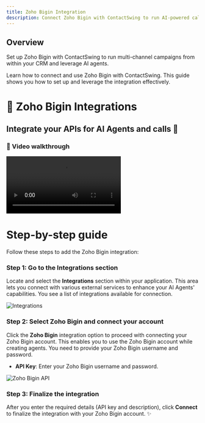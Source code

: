 ```yaml
---
title: Zoho Bigin Integration
description: Connect Zoho Bigin with ContactSwing to run AI-powered calls, SMS, and emails directly from Bigin.
---
```


## Overview

Set up Zoho Bigin with ContactSwing to run multi-channel campaigns from within your CRM and leverage AI agents.

Learn how to connect and use Zoho Bigin with ContactSwing. This guide shows you how to set up and leverage the integration effectively.

# 🔗 Zoho Bigin Integrations

## Integrate your APIs for AI Agents and calls 🤖

### 🎥 Video walkthrough

<div class="card-video">
  <video src="https://storage.googleapis.com/helpsessionvideos/Contactswing/Videos/zoho.mp4" autoplay playsinline controls title="Zoho Bigin Integration"></video>
</div>

# Step-by-step guide

Follow these steps to add the Zoho Bigin integration:

### Step 1: Go to the Integrations section
Locate and select the **Integrations** section within your application. This area lets you connect with various external services to enhance your AI Agents' capabilities. You see a list of integrations available for connection.

<img src="https://storage.googleapis.com/helpsessionvideos/Contactswing/images/e1.jpg" alt="Integrations" />

### Step 2: Select Zoho Bigin and connect your account
Click the **Zoho Bigin** integration option to proceed with connecting your Zoho Bigin account. This enables you to use the Zoho Bigin account while creating agents. You need to provide your Zoho Bigin username and password.
- **API Key**: Enter your Zoho Bigin username and password.

<img src="https://storage.googleapis.com/helpsessionvideos/Contactswing/images/e7.jpg" alt="Zoho Bigin API" />

### Step 3: Finalize the integration
After you enter the required details (API key and description), click **Connect** to finalize the integration with your Zoho Bigin account. ✨


